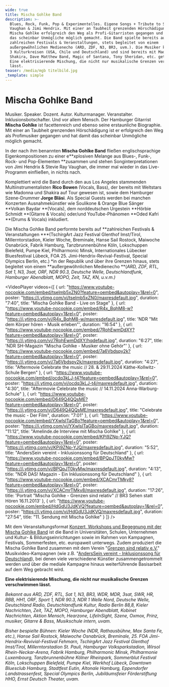 ```yaml
---
wide: true
title: Mischa Gohlke Band
description: >-
  Blues, Rock, Funk, Pop & Experimentelles. Eigene Songs + Tribute to Stevie Ray
  Vaughan & Jimi Hendrix. Mit einer an Taubheit grenzenden Hörschädigung ist
  Mischa Gohlke erfolgreich den Weg als Profi-Gitarristen gegangen und hat damit
  das scheinbar Unmögliche möglich gemacht. Die Band spielte bereits auf
  zahlreichen Festivals & Veranstaltungen, stets begleitet von einem
  außergewöhnlichen Medienecho (ARD, ZDF, N3, BR3, uvm.). Die Musiker kommen aus
  3 Kulturkreisen (USA, Chile und Deutschland) und sind bereits mit Madonna,
  Shakira, Dave Matthew Band, Magic of Santana, Tony Sheridan, etc. getourt.
  Eine elektrisierende Mischung, die nicht nur musikalische Grenzen verschwimmen
  lässt.
teaser: /media/mgb titelbild.jpg
_template: simple
---
```


<VideoTeaser url="/media/video/MGB_WebTeaser_neu_Sep2025.mp4" />

# Mischa Gohlke Band

Musiker. Speaker. Dozent. Autor. Kulturmanager. Veranstalter. Inklusionsbotschafter. Und vor allem Mensch. Der Hamburger Gitarrist **Mischa Gohlke** ist facettenreich und ebenso seine erstaunliche Biographie. Mit einer an Taubheit grenzenden Hörschädigung ist er erfolgreich den Weg als Profimusiker gegangen und hat damit das scheinbar Unmögliche möglich gemacht. 

In der nach ihm benannten **Mischa Gohlke Band** fließen englischsprachige Eigenkompositionen zu einer e**xplosiven Melange aus Blues-, Funk-, Rock- und Pop-Elementen **zusammen und stehen Songinterpretationen von Jimi Hendrix & Stevie Ray Vaughan, die immer mal wieder in das Live-Programm einfließen, in nichts nach.

Komplettiert wird die Band durch den aus Los Angeles stammenden Multiinstrumentalisten **Rico Bowen** (Vocals, Bass), der bereits mit Weltstars wie Madonna und Shakira auf Tour gewesen ist, sowie dem Hamburger Szene-Drummer **Jorge Bläsi**. Als Special Guests werden bei manchen Konzerten Ausnahmekünstler wie Soulikone & Orange Blue Sänger **Volkan Baydar **(Vocals), dem norddeutschen Urgestein **Hörbie Schmidt **(Gitarre & Vocals) oder/und YouTube-Phänomen **Oded Kafri **(Drums & Vocals) inkludiert.

Die Mischa Gohlke Band performte bereits auf **zahlreichen Festivals & Veranstaltungen ***(TschirgArt Jazz Festival Glenthof Imst/Tirol, Millerntorstadion, Kieler Woche, Breminale, Hanse Sail Rostock, Maiwoche Osnabrück, Fabrik Hamburg, Tanzbrunnenbühne Köln, Lokschuppen Bielefeld, Pumpe Kiel, Philharmonic Minsk, Internationales Lübecker Bluesfestival Lübeck, FOA 25. Jimi-Hendrix-Revival-Festival, Special Olympics Berlin, etc.) *in der Republik und über ihre Grenzen hinaus, stets begleitet von einem **außergewöhnlichen Medienecho **(*ARD, ZDF, RTL, Sat 1, N3, 3sat, ORF, NDR 90.3, Deutsche Welle, Deutschlandfunk, Hamburger Abendblatt, MOPO, Zeit, TAZ, KN, u.v.m.)*

<VideoPlayer
  videos={[
    {
      url: "https://www.youtube-nocookie.com/embed/tselmb5xZN0?feature=oembed&autoplay=1&rel=0",
      poster: "https://i.ytimg.com/vi/tselmb5xZN0/maxresdefault.jpg",
      duration: "7:40",
      title: "Mischa Gohlke Band - Live on Stage"
    },
    {
      url: "https://www.youtube-nocookie.com/embed/R4x_BqhM8-w?feature=oembed&autoplay=1&rel=0",
      poster: "https://i.ytimg.com/vi/R4x_BqhM8-w/maxresdefault.jpg",
      title: 'NDR "Mit dem Körper hören - Musik erleben"',
      duration: "16:54"
    },
    {
      url: "https://www.youtube-nocookie.com/embed/7RohEwmDdXY?feature=oembed&autoplay=1&rel=0",
      poster: "https://i.ytimg.com/vi/7RohEwmDdXY/hqdefault.jpg",
      duration: "6:27",
      title: 'NDR SH-Magazin "Mischa Gohlke - Musiker ohne Gehör"'
    },
    {
      url: "https://www.youtube-nocookie.com/embed/7a6Vbdspy2k?feature=oembed&autoplay=1&rel=0",
      poster: "https://i.ytimg.com/vi/7a6Vbdspy2k/maxresdefault.jpg",
      duration: "4:27",
      title:
        "Aftermovie Celebrate the music // 28.  & 29.11.2024 Käthe-Kollwitz-Schule Bergen"
    },
    {
      url: "https://www.youtube-nocookie.com/embed/ocdq3kLJ-t4?feature=oembed&autoplay=1&rel=0",
      poster: "https://i.ytimg.com/vi/ocdq3kLJ-t4/maxresdefault.jpg",
      duration: "4:30",
      title: "Aftermovie Celebrate the music // 14.11.2024 Anna-Warburg-Schule"
    },
    {
      url: "https://www.youtube-nocookie.com/embed/D649Q4QQsME?feature=oembed&autoplay=1&rel=0",
      poster: "https://i.ytimg.com/vi/D649Q4QQsME/maxresdefault.jpg",
      title: "Celebrate the music - Der Film",
      duration: "7:01"
    },
    {
      url: "https://www.youtube-nocookie.com/embed/YXwlsITaGBo?feature=oembed&autoplay=1&rel=0",
      poster: "https://i.ytimg.com/vi/YXwlsITaGBo/maxresdefault.jpg",
      duration: "11:12",
      title: "Amelinde.de Interview mit Mischa Gohlke"
    },
    {
      url: "https://www.youtube-nocookie.com/embed/KPi9ZNp-YJQ?feature=oembed&autoplay=1&rel=0",
      poster: "https://i.ytimg.com/vi/KPi9ZNp-YJQ/maxresdefault.jpg",
      duration: "5:52",
      title: "AndersSein vereint - Inklusionssong für Deutschland"
    },
    {
      url: "https://www.youtube-nocookie.com/embed/BPQpJT0kyMw?feature=oembed&autoplay=1&rel=0",
      poster: "https://i.ytimg.com/vi/BPQpJT0kyMw/maxresdefault.jpg",
      duration: "4:13",
      title: "NDR DAS! Magazin - Ein Inklusionssong für Deutschland"
    },
    {
      url: "https://www.youtube-nocookie.com/embed/XCACmrTMky8?feature=oembed&autoplay=1&rel=0",
      poster: "https://i.ytimg.com/vi/XCACmrTMky8/maxresdefault.jpg",
      duration: "17:26",
      title:
        'Portrait "Mischa Gohlke - Grenzen sind relativ" // BR3 Sehen statt Hören 16.11.2013'
    },
    {
      url: "https://www.youtube-nocookie.com/embed/HdGdU3JdKVQ?feature=oembed&autoplay=1&rel=0",
      poster: "https://i.ytimg.com/vi/HdGdU3JdKVQ/maxresdefault.jpg",
      duration: "27:54",
      title: "11. Sendung mit Mischa Gohlke"
    }
  ]}
/>

Mit dem Veranstaltungsformat [Konzert, Workshops und Begegnung mit der Mischa Gohlke Band](https://mischagohlke.de/konzert-workshops-und-begegnung-mit-der-mischa-gohlke-band) ist die Band in Universitäten, Schulen, Unternehmen und Kultur- & Bildungseinrichtungen sowie im Rahmen von Kampagnen, Festivals, Sommerfesten, etc. europaweit unterwegs. Zudem produziert die Mischa Gohlke Band zusammen mit dem Verein "[Grenzen sind relativ e.V.](https://www.grenzensindrelativ.de/)" Musikvideo-Kampagnen (wie z.B. "[AndersSein vereint - Inklusionssong für Deutschland](https://www.grenzensindrelativ.de/aktivitaeten/kampagnen-musikvideos/anderssein-vereint/asv-projektinfo)), bei denen viele verschiedene Künstler zusammengetrommelt werden und über die mediale Kampagne hinaus weiterführende Basisarbeit auf dem Weg gebracht wird.

**Eine elektrisierende Mischung, die nicht nur musikalische Grenzen verschwimmen lässt.**

*Bekannt aus ARD, ZDF, RTL, Sat 1, N3, BR3, WDR, MDR, 3sat, SWR,
HR, RBB, HH1, ORF, Sport 1, NDR 90.3, NDR 1 Welle Nord, Deutsche Welle,
Deutschland Radio, Deutschlandfunk Kultur, Radio Berlin 88,8, Kieler
Nachrichten, Zeit, TAZ, MOPO, Hamburger Abendblatt, Kobinet Nachrichten,
Aktion Mensch, Hearzone, LifeInSight, Szene, Oxmox, Prinz, musiker,
Gitarre & Bass, Musikschule intern, uvam.*

*Bisher bespielte Bühnen: Kieler Woche (NDR, Rathausbühne, Max Santa Fe, etc.), Hanse Sail Rostock, Maiwoche Osnabrück, Breminale, 25. FOA Jimi-Hendrix-Revivial-Festival Fehmarn, TschirgArt Jazz Festival Glenthof Imst/Tirol,*
*Millerntorstadion St. Pauli, Hamburger Volksparkstadion, Wirsol Rhein-Neckar-Arena, Fabrik Hamburg, Philharmonic Minsk, Philharmonie Luxembourg, Tanzbrunnenbühne Kölner Rheinpark, Sommerblut Festival Köln,  Lokschuppen Bielefeld, Pumpe Kiel, Werkhof Lübeck, Downtown Bluesclub Hamburg, Stadtfest Eutin, Altonale Hamburg, Eppendorfer Landstrassenfest, Special Olympics Berlin, Jubiläumsfeier Förderstiftung HHO, Ernst Deutsch Theater, uvam.*

